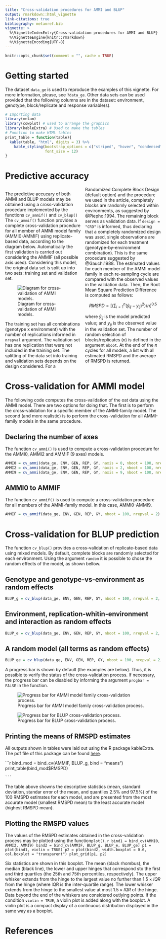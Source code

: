 ```yaml
---
title: "Cross-validation procedures for AMMI and BLUP"
output: rmarkdown::html_vignette
link-citations: true
bibliography: metanref.bib 
vignette: >
  %\VignetteIndexEntry{Cross-validation procedures for AMMI and BLUP}
  %\VignetteEngine{knitr::rmarkdown}
  %\VignetteEncoding{UTF-8}
---
```



```r
knitr::opts_chunk$set(comment = "", cache = TRUE)

```


# Getting started
The dataset `data_ge` is used to reproduce the examples of this vignette. For more information, please, see `?data_ge`. Other data sets can be used provided that the following columns are in the dataset: environment, genotype, block/replicate and response variable(s).

<style>
  .col2 {
    columns: 2 200px;         /* number of columns and width in pixels*/
    -webkit-columns: 2 200px; /* chrome, safari */
    -moz-columns: 2 200px;    /* firefox */
  }
  .col3 {
    columns: 3 100px;
    -webkit-columns: 3 100px;
    -moz-columns: 3 100px;
  }
</style>

```r
# Importing data
library(metan)
library(cowplot) # used to arrange the graphics
library(kableExtra) # Used to make the tables
# Function to make HTML tables
print_table = function(table){
  kable(table, "html", digits = 3) %>%
    kable_styling(bootstrap_options = c("striped", "hover", "condensed", "responsive"),
                  font_size = 12)
}
```


# Predictive accuracy 

<div class="col2">
The predictive accucary of both AMMI and BLUP models may be obtained using a cross-validation procedure implemented by the functions `cv_ammif()` and `cv_blup()` The `cv_ammif()` function provides a complete cross-validation procedure for all member of AMMI model family (AMMI0-AMMIF) using replicate-based data, according to the diagram below. Automatically the first validation is carried out considering the AMMIF (all possible axis used). Considering this model, the original data set is split up into two sets: training set and validation set.

![Diagram for cross-validation of AMMI models.](validation.png)

The training set has all combinations (genotype x environment) with the number of replications informed in `nrepval` argument. The validation set has one replication that were not included in the training set. The splitting of the data set into training and validation sets depends on the design considered. For a Randomized Complete Block Design (default option) and the procedure we used in the article, completely blocks are randomly selected within environments, as suggested by @Piepho:1994. The remaining block serves as validation data. If `design = "CRD"` is informed, thus declaring that a completely randomized design was used, single observations are randomized for each treatment (genotype-by-environment combination). This is the same procedure suggested by @Gauch:1988. The estimated values for each member of the AMMI model family in each re-sampling cycle are compared with the observed values in the validation data. Then, the Root Mean Square Prediction Difference is computed as follows:

$$
   RMSPD = 
   {\left[ {\left( {\sum\nolimits_{i = 1}^n {{{\left( {{{\hat y}_{ij}} - {y_{ij}}} \right)}^2}} } \right)/n} \right]^{0.5}}
$$

where $\widehat{y}_{ij}$ is the model predicted value; and $y_{ij}$ is the observed value in the validation set. The number of random selection of blocks/replicates (*n*) is defined in the argument `nboot`. At the end of the *n* cycles for all models, a list with all estimated RMSPD and the average of RMSPD is returned.

</div>

# Cross-validation for AMMI model
The following code computes the cross-validation of the oat data using the AMMI model. There are two options for doing that. The first is to perform the cross-validation for a specific member of the AMMI-family model. The second (and more realistic) is to perform the cross-validation for all AMMI-family models in the same procedure.

## Declaring the number of axes
The function `cv_ammi()` is used to compute a cross-validation procedure for the AMMI0, AMMI2 and AMMIF (9 axes) models.

```r
AMMI0 = cv_ammi(data_ge, ENV, GEN, REP, GY, naxis = 0, nboot = 100, nrepval = 2) # AMMI0
AMMI2 = cv_ammi(data_ge, ENV, GEN, REP, GY, naxis = 2, nboot = 100, nrepval = 2) # AMMI2
AMMI9 = cv_ammi(data_ge, ENV, GEN, REP, GY, naxis = 9, nboot = 100, nrepval = 2) # AMMIF
```

## AMMI0 to AMMIF
The function `cv_ammif()` is used to compute a cross-validation procedure for all members of the AMMI-family model. In this case, AMMI0-AMMI9.

```r
AMMIF = cv_ammif(data_ge, ENV, GEN, REP, GY, nboot = 100, nrepval = 2)
```

# Cross-validation for BLUP prediction
The function  `cv_blup()` provides a cross-validation of replicate-based data using mixed models. By default, complete blocks are randomly selected for each environment. Using the argument `random` it is possible to chose the random effects of the model, as shown bellow.

## Genotype and genotype-vs-environment as random effects
```r
BLUP_g = cv_blup(data_ge, ENV, GEN, REP, GY, nboot = 100, nrepval = 2, random = "gen")
```

## Environment, replication-whitin-environment and interaction as random effects
```r
BLUP_e = cv_blup(data_ge, ENV, GEN, REP, GY, nboot = 100, nrepval = 2, random = "env")
```

## A random model (all terms as random effects)
```r
BLUP_ge = cv_blup(data_ge, ENV, GEN, REP, GY, nboot = 100, nrepval = 2, random = "all")
```


A progress bar is shown by default (the examples are below). Thus, it is possible to verify the status of the cross-validation process. If necessary, the progress bar can be disabled by informing the argument `progbar = FALSE` in the function.

![Progress bar for AMMI model family cross-validation process.](printAMMI.png)

![Progress bar for BLUP cross-validation process.](printBLUP.png)

## Printing the means of RMSPD estimates

All outputs shown in tables were laid out using the R package kableExtra. The pdf file of this package can be found [here](https://haozhu233.github.io/kableExtra/awesome_table_in_pdf.pdf).

```r
bind_mod = bind_cv(AMMIF, BLUP_g, bind = "means")
print_table(bind_mod$RMSPD)

    ```

The table above showns the descriptive statistics (mean, standard deviation, standar error of the mean, and quantiles 2.5% and 97.5%) of the 100 RMSPD estimates for each model, and are presented from the most accurate model (smallest RMSPD mean) to the least accurate model (highest RMSPD mean). 

## Plotting the RMSPD values

The values of the RMSPD estimates obtained in the cross-validation process may be plotted using the function`plot()`. 
```r
bind1 = bind_cv(AMMI0, AMMI2, AMMI9)
bind2 = bind_cv(AMMIF, BLUP_g, BLUP_e, BLUP_ge)
p1 = plot(bind1, violin = TRUE)
p2 = plot(bind2, width.boxplot = 0.6, col.boxplot = "transparent")
plot_grid(p1, p2)
    ```

Six statistics are shown in this boxplot. The mean (black rhombus), the median (black line), the lower and upper hinges that correspond sto the first and third quartiles (the 25th and 75th percentiles, respectively). The upper whisker extends from the hinge to the largest value no further than $1.5\times{IQR}$ from the hinge (where IQR is the inter-quartile range). The lower whisker extends from the hinge to the smallest value at most $1.5\times{IQR}$ of the hinge. Data beyond the end of the whiskers are considered outlying points. If the condition `violin = TRUE`, a violin plot is added along with the boxplot. A violin plot is a compact display of a continuous distribution displayed in the same way as a boxplot.

# References

